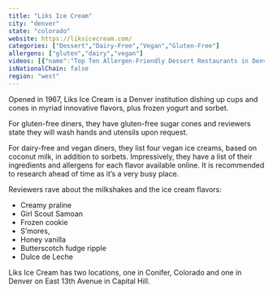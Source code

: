 ```yaml
---
title: "Liks Ice Cream"
city: "denver"
state: "colorado"
website: https://liksicecream.com/
categories: ["Dessert","Dairy-Free","Vegan","Gluten-Free"]
allergens: ["gluten","dairy","vegan"]
videos: [{"name":"Top Ten Allergen-Friendly Dessert Restaurants in Denver, Colorado","url":"https://www.youtube.com/watch?v=Th-vTHuyUG0"}]
isNationalChain: false
region: "west"
---
```

Opened in 1967, Liks Ice Cream is a Denver institution dishing up cups and cones in myriad innovative flavors, plus frozen yogurt and sorbet.

For gluten-free diners, they have gluten-free sugar cones and reviewers state they will wash hands and utensils upon request.

For dairy-free and vegan diners, they list four vegan ice creams, based on coconut milk, in addition to sorbets. Impressively, they have a list of their ingredients and allergens for each flavor available online. It is recommended to research ahead of time as it’s a very busy place.

Reviewers rave about the milkshakes and the ice cream flavors:
* Creamy praline
* Girl Scout Samoan
* Frozen cookie
* S’mores,
* Honey vanilla
* Butterscotch fudge ripple
* Dulce de Leche

Liks Ice Cream has two locations, one in Conifer, Colorado and one in Denver on East 13th Avenue in Capital Hill.
